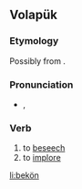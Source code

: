==Volapük==
===Etymology===
Possibly from {{term|beg||a request|lang=vo}}.

===Pronunciation===
* {{IPA|/beˈkøn/|lang=vo}}, {{SAMPA|/be"k2n/}}

===Verb===
{{head|vo|verb}}

# to [[beseech]]
# to [[implore]]

[[li:bekön]]